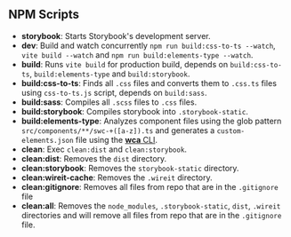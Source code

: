 
<Meta title="The project/NPM Scripts" />

## NPM Scripts

* **storybook**: Starts Storybook's development server.
* **dev**: Build and watch concurrently `npm run build:css-to-ts --watch`, `vite build --watch` and `npm run build:elements-type --watch`.
* **build**: Runs `vite build` for production build, depends on `build:css-to-ts`, `build:elements-type` and `build:storybook`.
* **build:css-to-ts**: Finds all `.css` files and converts them to `.css.ts` files using `css-to-ts.js` script, depends on `build:sass`.
* **build:sass**: Compiles all `.scss` files to `.css` files.
* **build:storybook**: Compiles storybook into `.storybook-static`.
* **build:elements-type**: Analyzes component files using the glob pattern `src/components/**/swc-+([a-z]).ts` and generates a `custom-elements.json` file using the [**wca** CLI](https://www.npmjs.com/package/web-component-analyzer).
* **clean**: Exec `clean:dist` and `clean:storybook`.
* **clean:dist**: Removes the `dist` directory.
* **clean:storybook**: Removes the `storybook-static` directory.
* **clean:wireit-cache**: Removes the `.wireit` directory.
* **clean:gitignore**: Removes all files from repo that are in the `.gitignore` file
* **clean:all**: Removes the `node_modules`, `.storybook-static`, `dist`, `.wireit` directories and will remove all files from repo that are in the `.gitignore` file.
